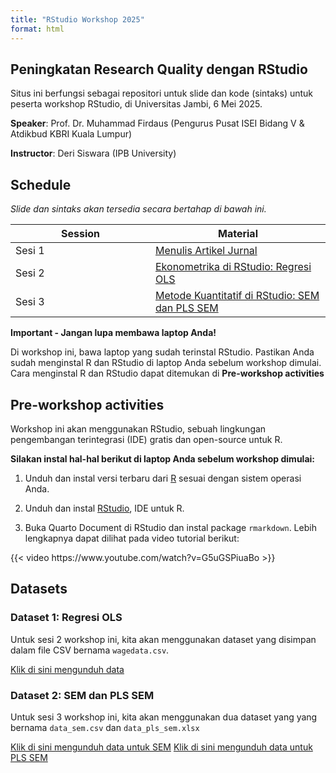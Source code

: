 ```yaml
---
title: "RStudio Workshop 2025"
format: html
---
```


## Peningkatan Research Quality dengan RStudio

Situs ini berfungsi sebagai repositori untuk slide dan kode (sintaks) untuk peserta workshop RStudio, di Universitas Jambi, 6 Mei 2025.

**Speaker**: Prof. Dr. Muhammad Firdaus (Pengurus Pusat ISEI Bidang V & Atdikbud KBRI Kuala Lumpur)

**Instructor**: Deri Siswara (IPB University)

## Schedule

*Slide dan sintaks akan tersedia secara bertahap di bawah ini.*

::::: table-schedule
| Session | Material |
|----------------------|---------------------------|
| Sesi 1 | [Menulis Artikel Jurnal](about.html) |
| Sesi 2 | [Ekonometrika di RStudio: Regresi OLS](WorkshopR2025/regresi.html) |
| Sesi 3 | [Metode Kuantitatif di RStudio: SEM dan PLS SEM](WorkshopR2025/sem.html) |

```{=html}
<style type="text/css">
    .table-schedule table thead tr {width: 100%;}
    .table-schedule table thead tr th:nth-child(1) { width: 22%; }
    .table-schedule table thead tr th:nth-child(2) { width: 23%; }
    .table-schedule table thead tr th:nth-child(3) { width: 30%; }
    .table-schedule table thead tr th:nth-child(4) { width: 20%; }
</style>
```
:::::

::: {.callout-note appearance="simple"}
**Important - Jangan lupa membawa laptop Anda!**

Di workshop ini, bawa laptop yang sudah terinstal RStudio. Pastikan Anda sudah menginstal R dan RStudio di laptop Anda sebelum workshop dimulai. Cara menginstal R dan RStudio dapat ditemukan di **Pre-workshop activities**
:::

## Pre-workshop activities

Workshop ini akan menggunakan RStudio, sebuah lingkungan pengembangan terintegrasi (IDE) gratis dan open-source untuk R.

**Silakan instal hal-hal berikut di laptop Anda sebelum workshop dimulai:**

1.  Unduh dan instal versi terbaru dari [R](https://cran.r-project.org/) sesuai dengan sistem operasi Anda.

2.  Unduh dan instal [RStudio](https://posit.co/download/rstudio-desktop/), IDE untuk R.

3.  Buka Quarto Document di RStudio dan instal package `rmarkdown`. Lebih lengkapnya dapat dilihat pada video tutorial berikut:

{{< video https://www.youtube.com/watch?v=G5uGSPiuaBo >}}

## Datasets

### Dataset 1: Regresi OLS

Untuk sesi 2 workshop ini, kita akan menggunakan dataset yang disimpan dalam file CSV bernama `wagedata.csv`.

```{=html}
<a href="https://drive.google.com/file/d/156tWtVGHyLA4ERiTe_7Oa6E7dGJGWWqW/view?usp=drive_link" type="button" class="btn btn-success"> Klik di sini mengunduh data</a>
```

### Dataset 2: SEM dan PLS SEM

Untuk sesi 3 workshop ini, kita akan menggunakan dua dataset yang yang bernama `data_sem.csv` dan `data_pls_sem.xlsx`

```{=html}
<a href="https://drive.google.com/file/d/155bqX6Q4_9Jk5mM2_eqwquwWJBhU0CUu/view?usp=drive_link" type="button" class="btn btn-success"> Klik di sini mengunduh data untuk SEM</a>
```

```{=html}
<a href="https://docs.google.com/spreadsheets/d/155_b69_sFwpMprSissq0IjfNL1q95Zli/edit?usp=drive_link&ouid=102650298931671998321&rtpof=true&sd=true" type="button" class="btn btn-success"> Klik di sini mengunduh data untuk PLS SEM</a>
```


